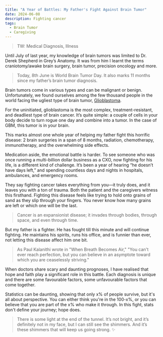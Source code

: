 ```yaml
---
title: "A Year of Battles: My Father's Fight Against Brain Tumor"
date: 2024-06-08
description: Fighting cancer
tags:
  - Brain Tumor
  - Caregiving
---
```


> TW: Medical Diagnosis, Illness

Until July of last year, my knowledge of brain tumors was limited to Dr. Derek Shepherd in Grey’s Anatomy. It was from him I learnt the terms craniotomy/awake brain surgery, brain tumor, precision oncology and more.

> Today, 8th June is World Brain Tumor Day. It also marks 11 months since my father’s brain tumor diagnosis. 

Brain tumors come in various types and can be malignant or benign. Unfortunately, we found ourselves among the few thousand people in the world facing the ugliest type of brain tumor, [Glioblastoma](https://braintumor.org/events/glioblastoma-awareness-day/about-glioblastoma/).

For the uninitiated, glioblastoma is the most complex, treatment-resistant, and deadliest type of brain cancer. It’s quite simple: a couple of cells in your body decide to turn rogue one day and combine into a tumor. In the case of GBM, this tumor is in your brain.

This marks almost one whole year of helping my father fight this horrific disease: 2 brain surgeries in a span of 8 months, radiation, chemotherapy, immunotherapy, and the overwhelming side effects.

Medication aside, the emotional battle is harder. To see someone who was once running a multi-billion dollar business as a CXO, now fighting for his life, is a different kind of challenge.
It’s been a year of hearing “he doesn’t have days left,” and spending countless days and nights in hospitals, ambulances, and emergency rooms.

They say fighting cancer takes everything from you—it truly does, and it leaves you with a ton of trauma. Both the patient and the caregivers witness this firsthand. Fighting this disease feels like trying to hold onto grains of sand as they slip through your fingers.
You never know how many grains are left or which one will be the last.

> Cancer is an expansionist disease; it invades through bodies, through space, and even through time.

But my father is a fighter. He has fought till this minute and will continue fighting. He maintains his spirits, runs his office, and is funnier than ever, not letting this disease affect him one bit.

> As Paul Kalanithi wrote in "When Breath Becomes Air," "You can't ever reach perfection, but you can believe in an asymptote toward which you are ceaselessly striving." 

When doctors share scary and daunting prognoses, I have realised that hope and faith play a significant role in this battle. Each diagnosis is unique and there are some favourable factors, some unfavourable factors that come together. 

Statistics can be daunting, showing that only x% of people survive, but it's all about perspective.
You can either think you're in the 100-x%, or you can believe that you are part of the x% who make it through. In this fight, stats don't define your journey; hope does.

> There is some light at the end of the tunnel. It’s not bright, and it’s definitely not in my face, but I can still see the shimmers. And it’s these shimmers that will keep us going strong. ✨
